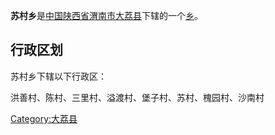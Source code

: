 {{中国乡级行政区
|行政区全称 = 苏村乡
|景观照片文件名 = 
|景观照片描述 = 
|汉语拼音 =
|其他语言 = 
|其他语言名称 = 
|位置图文件名 = 
|位置图描述 = 
|自定义图片=
|上级行政区 = [[陕西省|陕西省]][[渭南市|渭南市]][[大荔县|大荔县]]
|行政区类别 = [[乡级行政区|乡]]
|行政区划代码 = 
|行政区划 = 
|村委会 = 
|居委会 = 
|建置时间 = 
|领导职位 = 
|领导名称 = 
|政府驻地 = 
|毗邻 = 
|地理坐标 = 
|总面积 = 
|总人口 = 
|户籍人口 = 
|户籍人口年份 = 
|常住人口 = 
|常住人口年份 = 
|人口密度 = 
|GDP = 
|邮政编码 = 
|电话区号 = 
|官方网站 = 
|网站名称 = 
}}
'''苏村乡'''是[[中华人民共和国|中国]][[陕西省|陕西省]][[渭南市|渭南市]][[大荔县|大荔县]]下辖的一个[[乡级行政区|乡]]。

== 行政区划 ==
苏村乡下辖以下行政区：

洪善村、陈村、三里村、溢渡村、堡子村、苏村、槐园村、沙南村

{{陕西小作品}}
{{大荔县行政区划}}

[[Category:大荔县|Category:大荔县]]